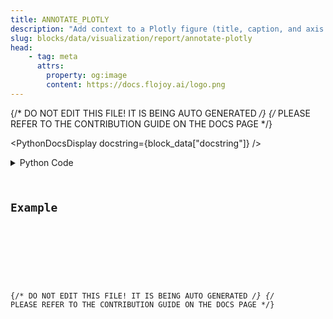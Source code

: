 ```yaml
---
title: ANNOTATE_PLOTLY
description: "Add context to a Plotly figure (title, caption, and axis labels)."
slug: blocks/data/visualization/report/annotate-plotly
head:
    - tag: meta
      attrs:
        property: og:image
        content: https://docs.flojoy.ai/logo.png
---
```


{/* DO NOT EDIT THIS FILE! IT IS BEING AUTO GENERATED */}
{/* PLEASE REFER TO THE CONTRIBUTION GUIDE ON THE DOCS PAGE */}


<PythonDocsDisplay docstring={block_data["docstring"]} />
<details>
<summary>Python Code</summary>



<Code code={pythonCode} lang="py" wrap theme="dracula" />

[Find this Flojoy Block on GitHub](https://github.com/flojoy-ai/blocks/blob/main/blocks/DATA/VISUALIZATION/REPORT/ANNOTATE_PLOTLY/ANNOTATE_PLOTLY.py)

</details>

## Example


<GetHelpWidget />


<AppDisplay app={app} blockName="ANNOTATE_PLOTLY" client:visible />


<Example />

{/* DO NOT EDIT THIS FILE! IT IS BEING AUTO GENERATED */}
{/* PLEASE REFER TO THE CONTRIBUTION GUIDE ON THE DOCS PAGE */}

